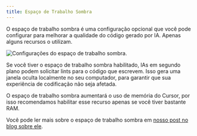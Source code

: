```yaml
---
title: Espaço de Trabalho Sombra
---
```


O espaço de trabalho sombra é uma configuração opcional que você pode configurar para melhorar a qualidade do código gerado por IA. Apenas alguns recursos o utilizam.

<Frame>
  <img
    src="/images/advanced/shadow-workspace.png"
    alt="Configurações do espaço de trabalho sombra."
  />
</Frame>

Se você tiver o espaço de trabalho sombra habilitado, IAs em segundo plano podem solicitar lints para o código que escrevem. Isso gera uma janela oculta localmente no seu computador, para garantir que sua experiência de codificação não seja afetada.

O espaço de trabalho sombra aumentará o uso de memória do Cursor, por isso recomendamos habilitar esse recurso apenas se você tiver bastante RAM.

Você pode ler mais sobre o espaço de trabalho sombra em [nosso post no blog sobre ele](https://cursor.com/blog/shadow-workspace).
